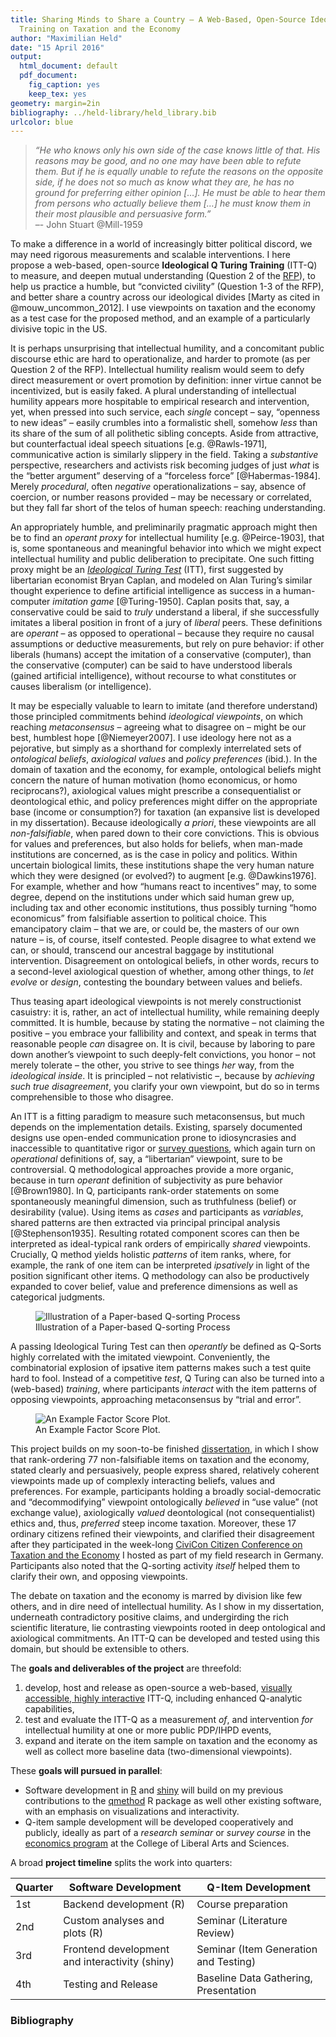 ```yaml
---
title: Sharing Minds to Share a Country – A Web-Based, Open-Source Ideological Q Turing
  Training on Taxation and the Economy
author: "Maximilian Held"
date: "15 April 2016"
output:
  html_document: default
  pdf_document:
    fig_caption: yes
    keep_tex: yes
geometry: margin=2in
bibliography: ../held-library/held_library.bib
urlcolor: blue
---
```


> *"He who knows only his own side of the case knows little of that. 
> His reasons may be good, and no one may have been able to refute them. 
> But if he is equally unable to refute the reasons on the opposite side, if he does not so much as know what they are, he has no ground for preferring either opinion [...]. 
> He must be able to hear them from persons who actually believe them [...] he must know them in their most plausible and persuasive form."*  
> –- John Stuart @Mill-1959

To make a difference in a world of increasingly bitter political discord, we may need rigorous measurements and scalable interventions.
I here propose a web-based, open-source **Ideological Q Turing Training** (ITT-Q) to measure, and deepen mutual understanding (Question 2 of the [RFP](http://publicdiscourseproject.uconn.edu/652-2/)), to help us practice a humble, but "convicted civility" (Question 1-3 of the RFP), and better share a country across our ideological divides [Marty as cited in  @mouw_uncommon_2012].
I use viewpoints on taxation and the economy as a test case for the proposed method, and an example of a particularly divisive topic in the US.

It is perhaps unsurprising that intellectual humility, and a concomitant public discourse ethic are hard to operationalize, and harder to promote (as per Question 2 of the RFP). 
Intellectual humility realism would seem to defy direct measurement or overt promotion by definition: inner virtue cannot be incentivized, but is easily faked.
A plural understanding of intellectual humility appears more hospitable to empirical research and intervention, yet, when pressed into such service, each *single* concept – say, "openness to new ideas" – easily crumbles into a formalistic shell, somehow *less* than its share of the sum of all polithetic sibling concepts.
Aside from attractive, but counterfactual ideal speech situations [e.g. @Rawls-1971], communicative action is similarly slippery in the field.
Taking a *substantive* perspective, researchers and activists risk becoming judges of just *what* is the "better argument" deserving of a "forceless force" [@Habermas-1984].
Merely *procedural*, often *negative* operationalizations – say, absence of coercion, or number reasons provided – may be necessary or correlated, but they fall far short of the telos of human speech: reaching understanding.

An appropriately humble, and preliminarily pragmatic approach might then be to find an *operant proxy* for intellectual humility [e.g. @Peirce-1903], that is, some spontaneous and meaningful behavior into which we might expect intellectual humility and public deliberation to precipitate.
One such fitting proxy might be an [*Ideological Turing Test*](http://econlog.econlib.org/archives/2011/06/the_ideological.html) (ITT), first suggested by libertarian economist Bryan Caplan, and modeled on Alan Turing's similar thought experience to define artificial intelligence as success in a human-computer *imitation game* [@Turing-1950].
Caplan posits that, say, a conservative could be said to *truly* understand a liberal, if she successfully imitates a liberal position in front of a jury of *liberal* peers.
These definitions are *operant* – as opposed to operational – because they require no causal assumptions or deductive measurements, but rely on pure behavior: if other liberals (humans) accept the imitation of a conservative (computer), than the conservative (computer) can be said to have understood liberals (gained artificial intelligence), without recourse to what constitutes or causes liberalism (or intelligence).

It may be especially valuable to learn to imitate (and therefore understand) those principled commitments behind *ideological viewpoints*, on which reaching *metaconsensus* – agreeing what to disagree on – might be our best, humblest hope [@Niemeyer2007].
I use ideology here not as a pejorative, but simply as a shorthand for complexly interrelated sets of *ontological beliefs*, *axiological values* and *policy preferences* (ibid.).
In the domain of taxation and the economy, for example, ontological beliefs might concern the nature of human motivation (homo economicus, or homo reciprocans?), axiological values might prescribe a consequentialist or deontological ethic, and policy preferences might differ on the appropriate base (income or consumption?) for taxation (an expansive list is developed in my dissertation).
Because ideologically *a priori*, these viewpoints are all *non-falsifiable*, when pared down to their core convictions.
This is obvious for values and preferences, but also holds for beliefs, when man-made institutions are concerned, as is the case in policy and politics. 
Within uncertain biological limits, these institutions shape the very human nature which they were designed (or evolved?) to augment [e.g. @Dawkins1976].
For example, whether and how "humans react to incentives" may, to some degree, depend on the institutions under which said human grew up, including tax and other economic institutions, thus possibly turning "homo economicus" from falsifiable assertion to political choice.
This emancipatory claim – that we are, or could be, the masters of our own nature – is, of course, itself contested.
People disagree to what extend we can, or should, transcend our ancestral baggage by institutional intervention.
Disagreement on ontological beliefs, in other words, recurs to a second-level axiological question of whether, among other things, to *let evolve* or *design*, contesting the boundary between values and beliefs.

Thus teasing apart ideological viewpoints is not merely constructionist casuistry: it is, rather, an act of intellectual humility, while remaining deeply committed.
It is humble, because by stating the normative – not claiming the positive –  you embrace your fallibility and context, and speak in terms that reasonable people *can* disagree on.
It is civil, because by laboring to pare down another's viewpoint to such deeply-felt convictions, you honor – not merely tolerate – the other, you strive to see things *her* way, from the *ideological inside*.
It is principled – not relativistic –, because by *achieving such true disagreement*, you clarify your own viewpoint, but do so in terms comprehensible to those who disagree.

An ITT is a fitting paradigm to measure such metaconsensus, but much depends on the implementation details.
Existing, sparsely documented designs use open-ended communication prone to idiosyncrasies and inaccessible to quantitative rigor or [survey questions](http://econturingtest.com), which again turn on *operational* definitions of, say, a "libertarian" viewpoint, sure to be controversial.
Q methodological approaches provide a more organic, because in turn *operant* definition of subjectivity as pure behavior [@Brown1980].
In Q, participants rank-order statements on some spontaneously meaningful dimension, such as truthfulness (belief) or desirability (value).
Using items as *cases* and participants as *variables*, shared patterns are then extracted via principal principal analysis [@Stephenson1935].
Resulting rotated component scores can then be interpreted as ideal-typical rank orders of empirically *shared* viewpoints.
Crucially, Q method yields holistic *patterns* of item ranks, where, for example, the rank of one item can be interpreted *ipsatively* in light of the position significant other items.
Q methodology can also be productively expanded to cover belief, value and preference dimensions as well as categorical judgments.

![Illustration of a Paper-based Q-sorting Process](https://dl.dropboxusercontent.com/u/5341489/images/Qsorter.jpg)

A passing Ideological Turing Test can then *operantly* be defined as Q-Sorts highly correlated with the imitated viewpoint.
Conveniently, the combinatorial explosion of ipsative item patterns makes such a test quite hard to fool.
Instead of a competitive *test*, Q Turing can also be turned into a (web-based) *training*, where participants *interact* with the item patterns of opposing viewpoints, approaching metaconsensus by "trial and error".

![An Example Factor Score Plot.](https://dl.dropboxusercontent.com/u/5341489/images/Q/factorscore.jpg)

This project builds on my soon-to-be finished [dissertation](http://www.maxheld.de/schumpermas/), in which I show that rank-ordering 77 non-falsifiable items on taxation and the economy, stated clearly and persuasively, people express shared, relatively coherent viewpoints made up of complexly interacting beliefs, values and preferences.
For example, participants holding a broadly social-democratic and "decommodifying" viewpoint ontologically *believed* in "use value" (not exchange value), axiologically *valued* deontological (not consequentialist) ethics and, thus, *preferred* steep income taxation.
Moreover, these 17 ordinary citizens refined their viewpoints, and clarified their disagreement after they participated in the week-long [CiviCon Citizen Conference on Taxation and the Economy](http://www.civicon.de) I hosted as part of my field research in Germany.
Participants also noted that the Q-sorting activity *itself* helped them to clarify their own, and opposing viewpoints.

The debate on taxation and the economy is marred by division like few others, and in dire need of intellectual humility.
As I show in my dissertation, underneath contradictory positive claims, and undergirding the rich scientific literature, lie contrasting viewpoints rooted in deep ontological and axiological commitments.
An ITT-Q can be developed and tested using this domain, but should be extensible to others.


The **goals and deliverables of the project** are threefold:

1. develop, host and release as open-source a web-based, [visually accessible, highly interactive](https://dl.dropboxusercontent.com/u/5341489/rotvideo-rotplot.mp4) ITT-Q, including enhanced Q-analytic capabilities,
2. test and evaluate the ITT-Q as a measurement *of*, and intervention *for* intellectual humility at one or more public PDP/IHPD events,
3. expand and iterate on the item sample on taxation and the economy as well as collect more baseline data (two-dimensional viewpoints).


These **goals will pursued in parallel**:

- Software development in [R](https://www.r-project.org) and [shiny](http://shiny.rstudio.com) will build on my previous contributions to the [qmethod](https://github.com/maxheld83/qmethod) R package as well other existing software, with an emphasis on visualizations and interactivity.
- Q-item sample development will be developed cooperatively and publicly, ideally as part of a *research seminar* or *survey course* in the [economics program](http://econ.uconn.edu/grad-2/) at the College of Liberal Arts and Sciences.

A broad **project timeline** splits the work into quarters:

Quarter | Software Development | Q-Item Development
------|----------------------|----------------------
1st | Backend development (R) | Course preparation
2nd | Custom analyses and plots (R) | Seminar (Literature Review)
3rd | Frontend development and interactivity (shiny) | Seminar (Item Generation and Testing)
4th | Testing and Release | Baseline Data Gathering, Presentation


### Bibliography
